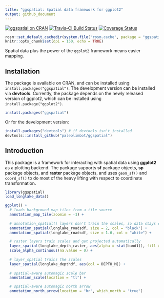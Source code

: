 ```yaml
---
title: "ggspatial: Spatial data framework for ggplot2"
output: github_document
---
```


[![ggspatial on CRAN](https://cranlogs.r-pkg.org/badges/ggspatial)](https://cran.r-project.org/package=ggspatial) [![Travis-CI Build Status](https://travis-ci.org/paleolimbot/ggspatial.svg?branch=master)](https://travis-ci.org/paleolimbot/ggspatial) [![Coverage Status](https://img.shields.io/codecov/c/github/paleolimbot/ggspatial/master.svg)](https://codecov.io/github/paleolimbot/ggspatial?branch=master)

```r
rosm::set_default_cachedir(system.file("rosm.cache", package = "ggspatial"))
knitr::opts_chunk$set(dpi = 150, echo = TRUE)
```

Spatial data plus the power of the `ggplot2` framework means easier mapping.

## Installation

The package is available on CRAN, and can be installed using `install.packages("ggspatial")`. The development version can be installed via **devtools**. Currently, the package depends on the newly released version of ggplot2, which can be installed using `install.package("ggplot2")`.

```r
install.packages("ggspatial")
```

Or for the development version:

```r
install.packages("devtools") # if devtools isn't installed
devtools::install_github("paleolimbot/ggspatial")
```

## Introduction

This package is a framework for interacting with spatial data using **ggplot2** as a plotting backend. The package supports **sf** package objects, **sp** package objects, and **raster** package objects, and uses `geom_sf()` and `coord_sf()` to do most of the heavy lifting with respect to coordinate transformation.

```r
library(ggspatial)
load_longlake_data()

ggplot() +
  # loads background map tiles from a tile source
  annotation_map_tile(zoomin = -1) +
  
  # annotation_spatial() layers don't train the scales, so data stays central
  annotation_spatial(longlake_roadsdf, size = 2, col = "black") +
  annotation_spatial(longlake_roadsdf, size = 1.6, col = "white") +

  # raster layers train scales and get projected automatically
  layer_spatial(longlake_depth_raster, aes(alpha = stat(band1)), fill = "darkblue") +
  scale_alpha_continuous(na.value = 0) +
  
  # layer_spatial trains the scales
  layer_spatial(longlake_depthdf, aes(col = DEPTH_M)) +
  
  # spatial-aware automagic scale bar
  annotation_scale(location = "tl") +

  # spatial-aware automagic north arrow
  annotation_north_arrow(location = "br", which_north = "true")
```
